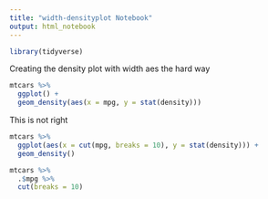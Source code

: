 ```yaml
---
title: "width-densityplot Notebook"
output: html_notebook
---
```


```r
library(tidyverse)
```

Creating the density plot with width aes the hard way

```r
mtcars %>%
  ggplot() + 
  geom_density(aes(x = mpg, y = stat(density)))
```


This is not right

```r
mtcars %>%
  ggplot(aes(x = cut(mpg, breaks = 10), y = stat(density))) + 
  geom_density()
```

```r
mtcars %>%
  .$mpg %>%
  cut(breaks = 10)
```


```r

```

